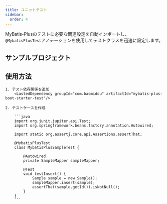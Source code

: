 ```yaml
---
title: ユニットテスト
sidebar:
  order: 4
---
```



MyBatis-Plusのテストに必要な関連設定を自動インポートし、`@MybatisPlusTest`アノテーションを使用してテストクラスを迅速に設定します。

## サンプルプロジェクト

<LinkCard
  title="mybatis-plus-boot-starter-test"
  description="MyBatis-Plus クイックテスト機能関連ソースコード"
  href="https://github.com/baomidou/mybatis-plus/tree/master/mybatis-plus-boot-starter-test"
/>

## 使用方法


<Steps>

    1. テスト依存関係を追加
        <LastedDependency groupId="com.baomidou" artifactId="mybatis-plus-boot-starter-test"/>

    2. テストケースを作成

        ```java
        import org.junit.jupiter.api.Test;
        import org.springframework.beans.factory.annotation.Autowired;

        import static org.assertj.core.api.Assertions.assertThat;

        @MybatisPlusTest
        class MybatisPlusSampleTest {

            @Autowired
            private SampleMapper sampleMapper;

            @Test
            void testInsert() {
                Sample sample = new Sample();
                sampleMapper.insert(sample);
                assertThat(sample.getId()).isNotNull();
            }
        }
        ```

</Steps>
